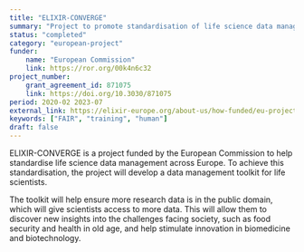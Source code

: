 ```yaml
---
title: "ELIXIR-CONVERGE"
summary: "Project to promote standardisation of life science data management across Europe via the creation of a dedicated toolkit and an extensive training program."
status: "completed"
category: "european-project"
funder:
    name: "European Commission"
    link: https://ror.org/00k4n6c32
project_number:
    grant_agreement_id: 871075
    link: https://doi.org/10.3030/871075
period: 2020-02 2023-07
external_link: https://elixir-europe.org/about-us/how-funded/eu-projects/converge
keywords: ["FAIR", "training", "human"]
draft: false
---
```


ELIXIR-CONVERGE is a project funded by the European Commission to help standardise life science data management across Europe. To achieve this standardisation, the project will develop a data management toolkit for life scientists.

The toolkit will help ensure more research data is in the public domain, which will give scientists access to more data. This will allow them to discover new insights into the challenges facing society, such as food security and health in old age, and help stimulate innovation in biomedicine and biotechnology.
